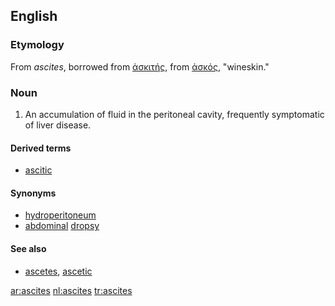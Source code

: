 ==English==
===Etymology===

From {{L.}} ''ascites'', borrowed from {{Gr.}} [[ἀσκιτής]], from [[ἀσκός]], "wineskin."

===Noun===
{{en-noun|ascites}}
{{wikipedia}}
#{{medicine}} An accumulation of fluid in the peritoneal cavity, frequently symptomatic of liver disease.

====Derived terms====
*[[ascitic]]

====Synonyms====
*[[hydroperitoneum]]
*[[abdominal]] [[dropsy]]

====See also====
*[[ascetes]], [[ascetic]]

[[ar:ascites]]
[[nl:ascites]]
[[tr:ascites]]